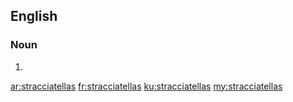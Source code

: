 ==English==

===Noun===
{{head|en|plural}}

# {{plural of|stracciatella|lang=en|nocat=1}}

[[ar:stracciatellas]]
[[fr:stracciatellas]]
[[ku:stracciatellas]]
[[my:stracciatellas]]